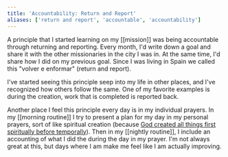 ```yaml
---
title: 'Accountability: Return and Report'
aliases: ['return and report', 'accountable', 'accountability']
---
```


A principle that I started learning on my [[mission]] was being accountable through returning and reporting. Every month, I'd write down a goal and share it with the other missionaries in the city I was in. At the same time, I'd share how I did on my previous goal. Since I was living in Spain we called this "volver e enformar" (return and report).

I've started seeing this principle seep into my life in other places, and I've recognized how others follow the same. One of my favorite examples is during the creation, work that is completed is reported back.

Another place I feel this principle every day is in my individual prayers. In my [[morning routine]] I try to present a plan for my day in my personal prayers, sort of like spiritual creation (because [God created all things first spiritually before temporally](https://www.churchofjesuschrist.org/study/scriptures/dc-testament/dc/29.31-32?lang=eng)). Then in my [[nightly routine]], I include an accounting of what I did the during the day in my prayer. I'm not always great at this, but days where I am make me feel like I am actually improving.
